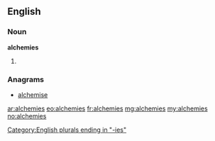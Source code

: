 ==English==

===Noun===
'''alchemies'''

# {{plural of|alchemy}}

===Anagrams===
* [[alchemise#English|alchemise]]

[[Category:English plurals ending in "-ies"]]

[[ar:alchemies]]
[[eo:alchemies]]
[[fr:alchemies]]
[[mg:alchemies]]
[[my:alchemies]]
[[no:alchemies]]